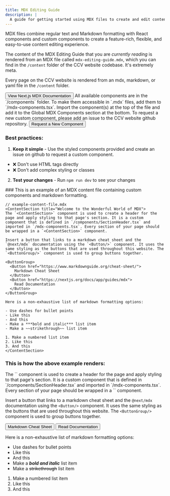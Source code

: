 ```yaml
---
title: MDX Editing Guide
description: |
  A guide for getting started using MDX files to create and edit content in the CCV website.
---
```


<ContentSection title="What is MDX?">
  MDX files combine regular text and Markdown formatting with React components and custom components to create a feature-rich, flexible, and easy-to-use content editing experience.

  The content of the MDX Editing Guide that you are _currently reading_ is rendered from an MDX file called `mdx-editing-guide.mdx`, which you can find in the `/content` folder of the CCV website codebase. It's extremely meta.

  Every page on the CCV website is rendered from an mdx, markdown, or yaml file in the `/content` folder.

  <Button href="https://nextjs.org/docs/app/guides/mdx">
    View Next.js MDX Documentation
  </Button>
</ContentSection>

<ContentSection title="Available Components">
  All available components are in the `/components` folder. To make them accessible in `.mdx` files, add them to `/mdx-components.tsx`. Import the component(s) at the top of the file and add it to the Global MDX Components section at the bottom. To request a new custom component, please add an issue to the CCV website github repository.

  <Button href="https://github.com/brown-ccv/ccv-website/issues">
    Request a New Component
  </Button>

  ### Best practices:

  1. **Keep it simple** - Use the styled components provided and create an issue on github to request a custom component.

  - ❌ Don't use HTML tags directly
  - ❌ Don't add complex styling or classes

  2. **Test your changes** - Run `npm run dev` to see your changes
</ContentSection>

<ContentSection title="Example MDX File">
  ### This is an example of an MDX content file containing custom components and markdown formatting.

  ```tsx
  // example-content-file.mdx
  <ContentSection title="Welcome to the Wonderful World of MDX">
  The `<ContentSection>` component is used to create a header for the page and apply styling to that page's section. It is a custom component that is defined in `/components/SectionHeader.tsx` and imported in `/mdx-components.tsx`. Every section of your page should be wrapped in a `<ContentSection>` component.

  Insert a button that links to a markdown cheat sheet and the `@next/mdx` documentation using the `<Button/>` component. It uses the same styling as the buttons that are used throughout this website. The `<ButtonGroup/>` component is used to group buttons together.

  <ButtonGroup>
    <Button href="https://www.markdownguide.org/cheat-sheet/">
      Markdown Cheat Sheet
    </Button>
    <Button href="https://nextjs.org/docs/app/guides/mdx">
      Read Documentation
    </Button>
  </ButtonGroup>

  Here is a non-exhaustive list of markdown formatting options:

  - Use dashes for bullet points
  - Like this
  - And this
  - Make a ***bold and italic*** list item
  - Make a ~~strikethrough~~ list item

  1. Make a numbered list item
  2. Like this
  3. And this
  </ContentSection>
  ```

  ### This is how the above example renders:
</ContentSection>

<ContentSection title="Welcome to the Wonderful World of MDX">
  The `<ContentSection>` component is used to create a header for the page and apply styling to that page's section. It is a custom component that is defined in `/components/SectionHeader.tsx` and imported in `/mdx-components.tsx`. Every section of your page should be wrapped in a `<ContentSection>` component.

  Insert a button that links to a markdown cheat sheet and the `@next/mdx` documentation using the `<Button/>` component. It uses the same styling as the buttons that are used throughout this website. The `<ButtonGroup/>` component is used to group buttons together.

  <ButtonGroup>
    <Button href="https://www.markdownguide.org/cheat-sheet/">
      Markdown Cheat Sheet
    </Button>
    <Button href="https://nextjs.org/docs/app/guides/mdx">
      Read Documentation
    </Button>
  </ButtonGroup>

  Here is a non-exhaustive list of markdown formatting options:

  - Use dashes for bullet points
  - Like this
  - And this
  - Make a ***bold and italic*** list item
  - Make a ~~strikethrough~~ list item

  1. Make a numbered list item
  2. Like this
  3. And this
</ContentSection>
